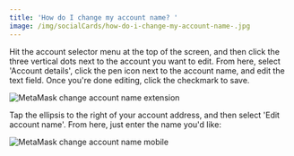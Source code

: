 ```yaml
---
title: 'How do I change my account name? '
image: /img/socialCards/how-do-i-change-my-account-name-.jpg
---
```



<CustomLayout />


<Tabs>

<TabItem value="Extension" label="Extension">

Hit the account selector menu at the top of the screen, and then click the three vertical dots next to the account you want to edit. From here, select 'Account details', click the pen icon next to the account name, and edit the text field. Once you're done editing, click the checkmark to save.

<div class="center-container">
  <div class="img-small">
    <img
      src={
        require("../../../img/managing-my-wallet/accounts-and-addresses/how-do-i-change-my-account-name-/MetaMask_change_account_name_extension.gif")
          .default
      }
      alt="MetaMask change account name extension"
    />
  </div>
</div>

</TabItem>

<TabItem value="Mobile" label="Mobile">

Tap the ellipsis to the right of your account address, and then select 'Edit account name'. From here, just enter the name you'd like:

<div class="center-container">
  <div class="img-small">
    <img
      src={
        require("../../../img/managing-my-wallet/accounts-and-addresses/how-do-i-change-my-account-name-/MetaMask_change_account_name_mobile.gif")
          .default
      }
      alt="MetaMask change account name mobile"
    />
  </div>
</div>

</TabItem>

</Tabs>
